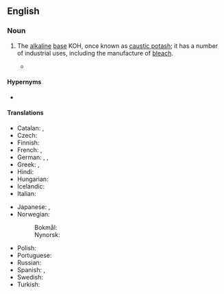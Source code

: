 ==English==

===Noun===
{{wikipedia}}
{{en-noun|-}}

# {{lb|en|inorganic compound}} The [[alkaline]] [[base]] KOH, once known as [[caustic potash]]; it has a number of industrial uses, including the manufacture of [[bleach]].
#* {{quote-book|en|year=1885|title=American Journal of Science|section=3rd Series, Volume 30|p=57|text=The gases passed over a hot roll of copper gauze, then through a weighed [[calcium chloride]] tube, which absorbed the water, into an [[azotometer]] containing a concentrated solution of '''potassium hydroxide''' where the nitrogen was measured.}}

====Hypernyms====
* {{l|en|lye}}

====Translations====
{{trans-top|potassium hydroxide}}
* Catalan: {{t|ca|hidròxid de potassi|m}}, {{t|ca|potassa càustica|f}}
* Czech: {{t|cs|hydroxid draselný|m}}
* Finnish: {{t|fi|kaliumhydroksidi}}
* French: {{t+|fr|hydroxyde de potassium|m}}, {{t+|fr|potasse caustique|f}}
* German: {{t|de|Kaliumhydroxid|n}}, {{t|de|Ätzkali|n}}, {{t|de|kaustisches Kali|n}}
* Greek: {{t|el|υδροξείδιο του καλίου|n}}, {{qualifier|colloquial}} {{t|el|καυστική ποτάσα|f}}
* Hindi: {{t|hi|दहातु उदजारेय}}
* Hungarian: {{t|hu|kálium-hidroxid}}
* Icelandic: {{t|is|kalíumhýdroxíð|n}}
* Italian: {{t+|it|idrossido di potassio|m}}
{{trans-mid}}
* Japanese: {{t|ja|水酸化カリウム|tr=suisanka kariumu|sc=Jpan}}, {{t+|ja|苛性カリ|tr=kaseikari|sc=Jpan}}
* Norwegian:
*: Bokmål: {{t|nb|kaliumhydroksid|n}}
*: Nynorsk: {{t|nn|kaliumhydroksid|n}}
* Polish: {{t|pl|wodorotlenek potasu|m}}
* Portuguese: {{t|pt|hidróxido de potássio|m}}
* Russian: {{t+|ru|гидроксид калия|m}}
* Spanish: {{t|es|hidróxido de potasio|m}}, {{t|es|potasa cáustica|f}}
* Swedish: {{t+|sv|kaliumhydroxid|c}}
* Turkish: {{t+|tr|potasyum hidroksit}}
{{trans-bottom}}